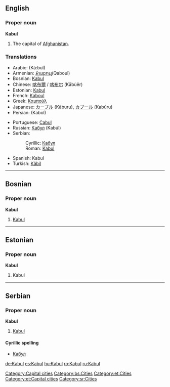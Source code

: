 {{wikipedia}}
{{see|kabul}}
==English==

===Proper noun===
'''Kabul'''
# The capital of [[Afghanistan]].

===Translations===
{{top}}
*Arabic: {{ARchar|[[كابل]]}} (Ká:bul)
*Armenian: [[Քաբուլ ]](Qaboul)
*Bosnian: [[Kabul#Bosnian|Kabul]] {{m}}
*Chinese: [[喀布爾]] / [[喀布尔]] (Kābùěr)
*Estonian: [[#Estonian|Kabul]]
*French: [[Kaboul]]
*Greek: [[Καμπούλ]]
*Japanese: [[カーブル]] (Kāburu), [[カブール]] (Kabūru)
*Persian: {{FAchar|[[كابل]]}} (Kabol)
{{mid}}
*Portuguese: [[Cabul]] {{m}}
*Russian: [[Кабул]] (Kabúl) {{m}}
*Serbian:
*:Cyrillic: [[Кабул#Serbian|Кабул]] {{m}}
*:Roman: [[Kabul#Serbian|Kabul]] {{m}}
*Spanish: Kabul {{m}}
*Turkish: [[Kâbil]]
{{bottom}}

[[Category:Capital cities]]


----

==Bosnian==

===Proper noun===
'''Kabul''' {{m}}
#[[Kabul#English|Kabul]]

[[Category:bs:Cities]]
----
==Estonian==
===Proper noun===
'''Kabul'''

# Kabul

[[Category:et:Cities]]
[[Category:et:Capital cities]]

----
==Serbian==

===Proper noun===
'''Kabul''' {{m}}
#[[Kabul#English|Kabul]]

====Cyrillic spelling====
*[[Кабул#Serbian|Кабул]]

[[Category:sr:Cities]]

[[de:Kabul]]
[[es:Kabul]]
[[hu:Kabul]]
[[ro:Kabul]]
[[ru:Kabul]]
